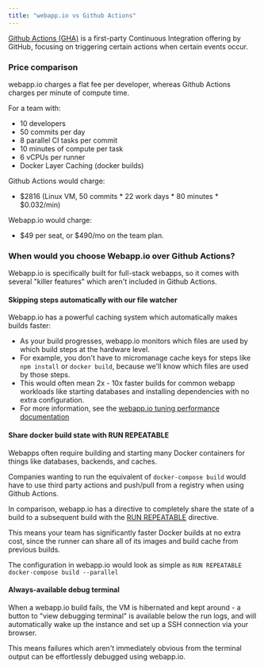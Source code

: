 ```yaml
---
title: "webapp.io vs Github Actions"
---
```


[Github Actions (GHA)](https://github.com/actions/) is a first-party Continuous Integration offering by GitHub, focusing on triggering certain actions when certain events occur.

### Price comparison
webapp.io charges a flat fee per developer, whereas Github Actions charges per minute of compute time.

For a team with:
- 10 developers
- 50 commits per day
- 8 parallel CI tasks per commit
- 10 minutes of compute per task
- 6 vCPUs per runner
- Docker Layer Caching (docker builds)

Github Actions would charge:
- $2816 (Linux VM, 50 commits * 22 work days * 80 minutes * $0.032/min)

Webapp.io would charge:
- $49 per seat, or $490/mo on the team plan.

### When would you choose Webapp.io over Github Actions?

Webapp.io is specifically built for full-stack webapps, so it comes with several "killer features" which aren't included in Github Actions.

#### Skipping steps automatically with our file watcher

Webapp.io has a powerful caching system which automatically makes builds faster:

- As your build progresses, webapp.io monitors which files are used by which build steps at the hardware level.
- For example, you don't have to micromanage cache keys for steps like `npm install` or `docker build`, because we'll know which files are used by those steps.
- This would often mean 2x - 10x faster builds for common webapp workloads like starting databases and installing dependencies with no extra configuration.
- For more information, see the [webapp.io tuning performance documentation](/tuning-performance/the-layerfile-cache)

#### Share docker build state with RUN REPEATABLE

Webapps often require building and starting many Docker containers for things like databases, backends, and caches.

Companies wanting to run the equivalent of `docker-compose build` would have to use third party actions and push/pull from a registry when using Github Actions.

In comparison, webapp.io has a directive to completely share the state of a build to a subsequent build with the [RUN REPEATABLE](/tuning-performance/run-repeatable) directive.

This means your team has significantly faster Docker builds at no extra cost, since the runner can share all of its images and build cache from previous builds.

The configuration in webapp.io would look as simple as `RUN REPEATABLE docker-compose build --parallel`

#### Always-available debug terminal

When a webapp.io build fails, the VM is hibernated and kept around - a button to "view debugging terminal" is available below the run logs, and will automatically wake up the instance and set up a SSH connection via your browser.

This means failures which aren't immediately obvious from the terminal output can be effortlessly debugged using webapp.io.
